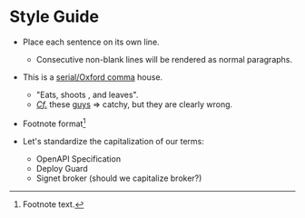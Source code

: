 # Style Guide


- Place each sentence on its own line.
  - Consecutive non-blank lines will be rendered as normal paragraphs.

- This is a [serial/Oxford comma](https://en.wikipedia.org/wiki/Serial_comma) house.
  - "Eats, shoots<Hlt> , </Hlt> and leaves".
  - [*Cf.*](https://en.wikipedia.org/wiki/Cf.) these [guys](https://www.youtube.com/watch?v=P_i1xk07o4g) => catchy, but they are clearly wrong.

- Footnote format[^1]

- Let's standardize the capitalization of our terms:
  - OpenAPI Specification
  - Deploy Guard
  - Signet broker (should we capitalize broker?)

[^1]: Footnote text.
